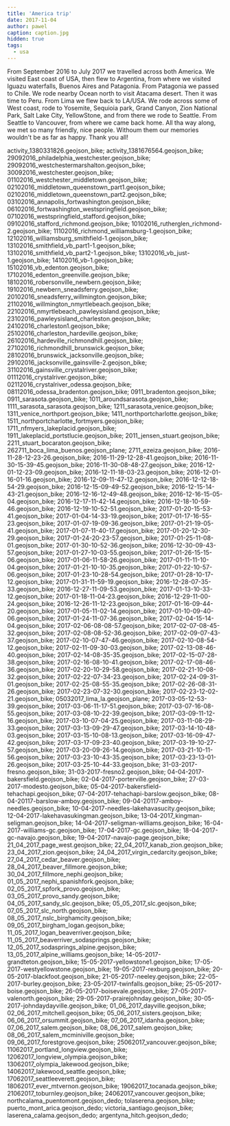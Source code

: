 ```yaml
---
title: 'America trip'
date: 2017-11-04
author: pawel
caption: caption.jpg
hidden: true
tags:
  - usa
---
```


From September 2016 to July 2017 we travelled across both America.
We visited East coast of USA, then flew to Argentina, from where we visited Iguazu waterfalls, Buenos Aires and Patagonia. From Patagonia we passed to Chile. We rode nearby Ocean north to visit Atacama desert. Then it was time to Peru. From Lima we flew back to LA/USA. We rode across some of West coast, rode to Yosemite, Sequioia park, Grand Canyon, Zion National Park, Salt Lake City, YellowStone, and from there we rode to Seattle. From Seattle to Vancouver, from where we came back home.
All tha way along, we met so many friendly, nice people. Withoum them our memories wouldn't be as far as happy. Thank you all!

<gpx zoom={2.5}>
  activity_1380331826.geojson_bike; activity_1381676564.geojson_bike;
  29092016_philadelphia_westchester.geojson_bike;
  29092016_westchestermarshalton.geojson_bike;
  30092016_westchester.geojson_bike;
  01102016_westchester_middletown.geojson_bike;
  02102016_middletown_queenstown_part1.geojson_bike;
  02102016_middletown_queenstown_part2.geojson_bike;
  03102016_annapolis_fortwashington.geojson_bike;
  06102016_fortwashington_westspringfield.geojson_bike;
  07102016_westspringfield_stafford.geojson_bike;
  09102016_stafford_richmond.geojson_bike;
  10102016_rutherglen_richmond-2.geojson_bike;
  11102016_richmond_williamsburg-1.geojson_bike;
  12102016_williamsburg_smithfield-1.geojson_bike;
  13102016_smithfield_vb_part1-1.geojson_bike;
  13102016_smithfield_vb_part2-1.geojson_bike; 13102016_vb_just-1.geojson_bike;
  14102016_vb-1.geojson_bike; 15102016_vb_edenton.geojson_bike;
  17102016_edenton_greenville.geojson_bike;
  18102016_robersonville_newbern.geojson_bike;
  19102016_newbern_sneadsferry.geojson_bike;
  20102016_sneadsferry_willmington.geojson_bike;
  21102016_willmington_nmyrtlebeach.geojson_bike;
  22102016_nmyrtlebeach_pawleysisland.geojson_bike;
  23102016_pawleysisland_charleston.geojson_bike;
  24102016_charleston1.geojson_bike;
  25102016_charleston_hardeville.geojson_bike;
  26102016_hardeville_richmondhill.geojson_bike;
  27102016_richmondhill_brunswick.geojson_bike;
  28102016_brunswick_jacksonville.geojson_bike;
  29102016_jacksonville_gainsville-2.geojson_bike;
  31102016_gainsville_crystalriver.geojson_bike;
  01112016_crystalriver.geojson_bike; 02112016_crystalriver_odessa.geojson_bike;
  08112016_odessa_bradenton.geojson_bike; 0911_bradenton.geojson_bike;
  0911_sarasota.geojson_bike; 1011_aroundsarasota.geojson_bike;
  1111_sarasota_sarasota.geojson_bike; 1211_sarasota_venice.geojson_bike;
  1311_venice_northport.geojson_bike; 1411_northportcharlotte.geojson_bike;
  1511_northportcharlotte_fortmyers.geojson_bike;
  1711_nfmyers_lakeplacid.geojson_bike;
  1911_lakeplacid_portstlucie.geojson_bike; 2011_jensen_stuart.geojson_bike;
  2211_stuart_bocaraton.geojson_bike; 262711_boca_lima_buenos.geojson_plane;
  2711_ezeiza.geojson_bike; 2016-11-28-12-23-26.geojson_bike;
  2016-11-29-12-28-41.geojson_bike; 2016-11-30-15-39-45.geojson_bike;
  2016-11-30-08-48-27.geojson_bike; 2016-12-01-12-23-09.geojson_bike;
  2016-12-11-18-03-23.geojson_bike; 2016-12-01-16-01-16.geojson_bike;
  2016-12-09-11-47-12.geojson_bike; 2016-12-12-18-54-29.geojson_bike;
  2016-12-15-09-49-52.geojson_bike; 2016-12-15-14-43-21.geojson_bike;
  2016-12-16-12-49-48.geojson_bike; 2016-12-16-15-05-04.geojson_bike;
  2016-12-17-11-42-14.geojson_bike; 2016-12-18-10-59-46.geojson_bike;
  2016-12-19-10-52-51.geojson_bike; 2017-01-20-15-53-41.geojson_bike;
  2017-01-04-14-33-19.geojson_bike; 2017-01-17-16-55-23.geojson_bike;
  2017-01-07-19-09-36.geojson_bike; 2017-01-21-19-05-41.geojson_bike;
  2017-01-07-11-40-17.geojson_bike; 2017-01-20-12-30-29.geojson_bike;
  2017-01-24-20-23-57.geojson_bike; 2017-01-25-11-08-01.geojson_bike;
  2017-01-30-10-52-36.geojson_bike; 2016-12-30-09-43-57.geojson_bike;
  2017-01-27-10-03-55.geojson_bike; 2017-01-26-15-15-06.geojson_bike;
  2017-01-06-11-58-26.geojson_bike; 2017-01-11-11-10-04.geojson_bike;
  2017-01-21-10-10-35.geojson_bike; 2017-01-22-10-57-06.geojson_bike;
  2017-01-23-10-28-54.geojson_bike; 2017-01-28-10-17-12.geojson_bike;
  2017-01-31-11-59-19.geojson_bike; 2016-12-28-07-35-33.geojson_bike;
  2016-12-27-11-09-53.geojson_bike; 2017-01-13-10-33-12.geojson_bike;
  2017-01-18-11-04-23.geojson_bike; 2016-12-29-11-00-24.geojson_bike;
  2016-12-26-11-12-23.geojson_bike; 2017-01-16-09-44-20.geojson_bike;
  2017-01-05-11-02-14.geojson_bike; 2017-01-10-09-40-06.geojson_bike;
  2017-01-24-11-07-36.geojson_bike; 2017-02-04-15-14-04.geojson_bike;
  2017-02-06-08-08-57.geojson_bike; 2017-02-07-08-45-32.geojson_bike;
  2017-02-08-08-52-36.geojson_bike; 2017-02-09-07-43-37.geojson_bike;
  2017-02-10-07-47-46.geojson_bike; 2017-02-10-08-54-12.geojson_bike;
  2017-02-11-09-30-03.geojson_bike; 2017-02-13-08-46-40.geojson_bike;
  2017-02-14-08-35-35.geojson_bike; 2017-02-15-07-28-38.geojson_bike;
  2017-02-16-08-10-41.geojson_bike; 2017-02-17-08-46-36.geojson_bike;
  2017-02-20-10-29-58.geojson_bike; 2017-02-21-10-08-32.geojson_bike;
  2017-02-22-07-34-23.geojson_bike; 2017-02-24-09-31-01.geojson_bike;
  2017-02-25-08-55-35.geojson_bike; 2017-02-26-08-31-26.geojson_bike;
  2017-02-23-07-32-30.geojson_bike; 2017-02-23-12-02-21.geojson_bike;
  05032017_lima_la.geojson_plane; 2017-03-05-12-53-39.geojson_bike;
  2017-03-06-11-17-51.geojson_bike; 2017-03-07-16-08-55.geojson_bike;
  2017-03-08-10-22-39.geojson_bike; 2017-03-09-11-12-16.geojson_bike;
  2017-03-10-07-04-25.geojson_bike; 2017-03-11-08-29-33.geojson_bike;
  2017-03-13-09-29-47.geojson_bike; 2017-03-14-10-48-03.geojson_bike;
  2017-03-15-10-08-13.geojson_bike; 2017-03-16-09-47-42.geojson_bike;
  2017-03-17-09-23-40.geojson_bike; 2017-03-19-10-27-57.geojson_bike;
  2017-03-20-09-26-14.geojson_bike; 2017-03-21-10-11-56.geojson_bike;
  2017-03-23-10-43-35.geojson_bike; 2017-03-23-13-01-26.geojson_bike;
  2017-03-25-10-44-33.geojson_bike; 31-03-2017-fresno.geojson_bike;
  31-03-2017-fresno2.geojson_bike; 04-04-2017-bakersfield.geojson_bike;
  02-04-2017-porterville.geojson_bike; 27-03-2017-modesto.geojson_bike;
  05-04-2017-bakersfield-tehachapi.geojson_bike;
  07-04-2017-tehachapi-barslow.geojson_bike;
  08-04-20117-barslow-amboy.geojson_bike;
  09-04-20117-amboy-needles.geojson_bike;
  10-04-2017-needles-lakehavasucity.geojson_bike;
  12-04-2017-lakehavasukingman.geojson_bike;
  13-04-2017_kingman-seligman.geojson_bike;
  14-04-2017-seligman-williams.geojson_bike;
  16-04-2017-williams-gc.geojson_bike; 17-04-2017-gc.geojson_bike;
  18-04-2017-gc-navajo.geojson_bike; 19-04-2017-navajo-page.geojson_bike;
  21_04_2017_page_west.geojson_bike; 22_04_2017_kanab_zion.geojson_bike;
  23_04_2017_zion.geojson_bike; 24_04_2017_virgin_cedarcity.geojson_bike;
  27_04_2017_cedar_beaver.geojson_bike; 28_04_2017_beaver_fillmore.geojson_bike;
  30_04_2017_fillmore_nephi.geojson_bike;
  01_05_2017_nephi_spanishfork.geojson_bike;
  02_05_2017_spfork_provo.geojson_bike; 03_05_2017_provo_sandy.geojson_bike;
  04_05_2017_sandy_slc.geojson_bike; 05_05_2017_slc.geojson_bike;
  07_05_2017_slc_north.geojson_bike; 08_05_2017_nslc_birghamcity.geojson_bike;
  09_05_2017_birgham_logan.geojson_bike;
  11_05_2017_logan_beaverriver.geojson_bike;
  11_05_2017_beaverriver_sodasprings.geojson_bike;
  12_05_2017_sodasprings_alpine.geojson_bike;
  13_05_2017_alpine_williams.geojson_bike; 14-05-2017-grandteton.geojson_bike;
  15-05-2017-yellowstone1.geojson_bike; 17-05-2017-westyellowstone.geojson_bike;
  19-05-2017-rexburg.geojson_bike; 20-05-2017-blackfoot.geojson_bike;
  21-05-2017-neeley.geojson_bike; 22-05-2017-burley.geojson_bike;
  23-05-2017-twinfalls.geojson_bike; 25-05-2017-boise.geojson_bike;
  26-05-2017-boisevale.geojson_bike; 27-05-2017-valenorth.geojson_bike;
  29-05-2017-prairejohnday.geojson_bike;
  30-05-2017-johndaydayville.geojson_bike; 01_06_2017_dayville.geojson_bike;
  02_06_2017_mitchell.geojson_bike; 05_06_2017_sisters.geojson_bike;
  06_06_2017_orsummit.geojson_bike; 07_06_2017_idanha.geojson_bike;
  07_06_2017_salem.geojson_bike; 08_06_2017_salem.geojson_bike;
  08_06_2017_salem_mcminiville.geojson_bike;
  09_06_2017_forestgrove.geojson_bike; 25062017_vancouver.geojson_bike;
  11062017_portland_longview.geojson_bike;
  12062017_longview_olympia.geojson_bike;
  13062017_olympia_lakewood.geojson_bike;
  14062017_lakewood_seattle.geojson_bike; 17062017_seattleeverett.geojson_bike;
  18062017_ever_mtvernon.geojson_bike; 19062017_tocanada.geojson_bike;
  21062017_toburnley.geojson_bike; 24062017_vancouver.geojson_bike;
  northcalama_puentomont.geojson_dedo; tolaserena.geojson_bike;
  puerto_mont_arica.geojson_dedo; victoria_santiago.geojson_bike;
  laserena_calama.geojson_dedo; argentyna_hitch.geojson_dedo;
</gpx>
